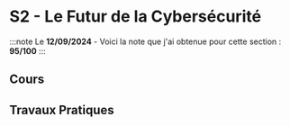# S2 - Le Futur de la Cybersécurité

:::note
Le **12/09/2024** - Voici la note que j'ai obtenue pour cette section : **95/100**
:::

## Cours

## Travaux Pratiques
